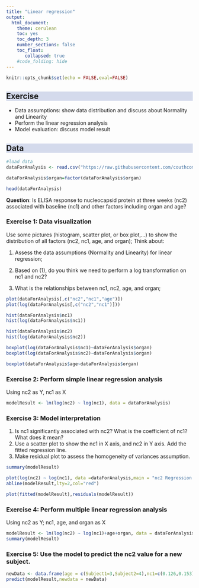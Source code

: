 ```yaml
---
title: "Linear regression"
output:
  html_document:
    theme: cerulean
    toc: yes
    toc_depth: 3
    number_sections: false
    toc_float: 
       collapsed: true
    #code_folding: hide
---
```


```{=html}
<style>
h2 {
  background-color: #D4DAEC;
}
</style>
```
```r

knitr::opts_chunk$set(echo = FALSE,eval=FALSE)


```

## Exercise

-   Data assumptions: show data distribution and discuss about Normality and Linearity
-   Perform the linear regression analysis
-   Model evaluation: discuss model result

## Data

```r

#load data
dataForAnalysis <- read.csv("https://raw.githubusercontent.com/couthcommander/sip_computing/main/labs/sot-covid.csv",header=TRUE,row.names=1)

dataForAnalysis$organ=factor(dataForAnalysis$organ)

head(dataForAnalysis)

```

**Question**: Is ELISA response to nucleocapsid protein at three weeks (nc2) associated with baseline (nc1) and other factors including organ and age?

### Exercise 1: Data visualization

Use some pictures (histogram, scatter plot, or box plot,...) to show the distribution of all factors (nc2, nc1, age, and organ); Think about:

(1) Assess the data assumptions (Normality and Linearity) for linear regression;

(2) Based on (1), do you think we need to perform a log transformation on nc1 and nc2?

(3) What is the relationships between nc1, nc2, age, and organ;

```r

plot(dataForAnalysis[,c("nc2","nc1","age")])
plot(log(dataForAnalysis[,c("nc2","nc1")]))

hist(dataForAnalysis$nc1)
hist(log(dataForAnalysis$nc1))

hist(dataForAnalysis$nc2)
hist(log(dataForAnalysis$nc2))

boxplot(log(dataForAnalysis$nc1)~dataForAnalysis$organ)
boxplot(log(dataForAnalysis$nc2)~dataForAnalysis$organ)

boxplot(dataForAnalysis$age~dataForAnalysis$organ)

```

### Exercise 2: Perform simple linear regression analysis

Using nc2 as Y, nc1 as X

```r

modelResult <- lm(log(nc2) ~ log(nc1), data = dataForAnalysis)

```

### Exercise 3: Model interpretation

(1) Is nc1 significantly associated with nc2? What is the coefficient of nc1? What does it mean?
(2) Use a scatter plot to show the nc1 in X axis, and nc2 in Y axis. Add the fitted regression line.
(3) Make residual plot to assess the homogeneity of variances assumption.

```r

summary(modelResult)

plot(log(nc2) ~ log(nc1), data =dataForAnalysis,main = "nc2 Regression by nc1")
abline(modelResult,lty=2,col="red")

plot(fitted(modelResult),residuals(modelResult))

```

### Exercise 4: Perform multiple linear regression analysis

Using nc2 as Y; nc1, age, and organ as X

```r

modelResult <- lm(log(nc2) ~ log(nc1)+age+organ, data = dataForAnalysis)
summary(modelResult)

```

### Exercise 5: Use the model to predict the nc2 value for a new subject.

```r

newData <- data.frame(age = c(Subject1=3,Subject2=4),nc1=c(0.126,0.153),organ=factor(c(1,2)))
predict(modelResult,newdata = newData)

```
